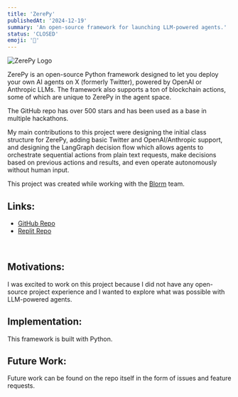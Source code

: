 ```yaml
---
title: 'ZerePy'
publishedAt: '2024-12-19'
summary: 'An open-source framework for launching LLM-powered agents.'
status: 'CLOSED'
emoji: '🐍'
---
```

<div className="flex justify-center space-x-4 my-8">
    <img alt="ZerePy Logo" src="/images/zerepy.png"/>
</div>

ZerePy is an open-source Python framework designed to let you deploy your own AI agents on X (formerly Twitter), powered by OpenAI or Anthropic LLMs. The framework also supports a ton of blockchain actions, some of which are unique to ZerePy in the agent space.

The GitHub repo has over 500 stars and has been used as a base in multiple hackathons.

My main contributions to this project were designing the initial class structure for ZerePy, adding basic Twitter and OpenAI/Anthropic support, and designing the LangGraph decision flow which allows agents to orchestrate sequential actions from plain text requests, make decisions based on previous actions and results, and even operate autonomously without human input.

This project was created while working with the <a href="https://blorm.com" className="dark:hover:text-neutral-400">Blorm</a> team.

## Links:
<div>
    <ul id={"list"}>
        <li>
            <a href={"https://github.com/blorm-network/ZerePy"}>GitHub
                Repo</a>
        </li>
        <li>
            <a href={"https://replit.com/@blormdev/ZerePy?v=1"}>Replit Repo</a>
        </li>
    </ul>
    <br/>
</div>

## Motivations:
I was excited to work on this project because I did not have any open-source project experience and I wanted to explore what was possible with LLM-powered agents.

## Implementation:
This framework is built with Python.

## Future Work:
Future work can be found on the repo itself in the form of issues and feature requests.
